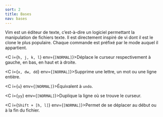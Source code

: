 ```yaml
---
sort: 2
title: Bases
nav: bases
---
```


Vim est un éditeur de texte, c’est-à-dire un logiciel permettant la manipulation de fichiers texte. Il est directement inspiré de vi dont il est le clone le plus populaire. Chaque commande est préfixé par le mode auquel il appartient.

<C i={`h, j, k, l`} env={`[NORMAL]`}>Déplace le curseur respectivement à gauche, en bas, en haut et à droite.</C>

<C i={`x, dw, dd`} env={`[NORMAL]`}>Supprime une lettre, un mot ou une ligne entière.</C>

<C i={`u`} env={`[NORMAL]`}>Équivalent à `undo`.</C>

<C i={`yy`} env={`[NORMAL]`}>Duplique la ligne où se trouve le curseur.</C>

<C i={`Shift + [h, l]`} env={`[NORMAL]`}>Permet de se déplacer au début ou à la fin du fichier.</C>